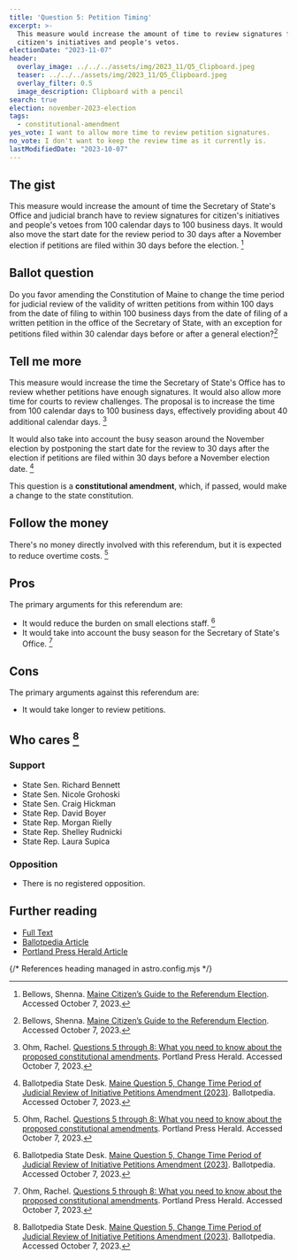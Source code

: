 ```yaml
---
title: 'Question 5: Petition Timing'
excerpt: >-
  This measure would increase the amount of time to review signatures for
  citizen's initiatives and people's vetos.
electionDate: "2023-11-07"
header:
  overlay_image: ../../../assets/img/2023_11/Q5_Clipboard.jpeg
  teaser: ../../../assets/img/2023_11/Q5_Clipboard.jpeg
  overlay_filter: 0.5
  image_description: Clipboard with a pencil
search: true
election: november-2023-election
tags:
  - constitutional-amendment
yes_vote: I want to allow more time to review petition signatures.
no_vote: I don't want to keep the review time as it currently is.
lastModifiedDate: "2023-10-07"
---
```


## The gist

This measure would increase the amount of time the Secretary of State's Office and judicial branch have to review signatures for citizen's initiatives and people's vetoes from 100 calendar days to 100 business days. It would also move the start date for the review period to 30 days after a November election if petitions are filed within 30 days before the election. [^2]

## Ballot question

Do you favor amending the Constitution of Maine to change the time period for judicial review of the validity of written petitions from within 100 days from the date of filing to within 100 business days from the date of filing of a written petition in the office of the Secretary of State, with an exception for petitions filed within 30 calendar days before or after a general election?[^2]

<YesNoTable yesContent={frontmatter.yes_vote} noContent={frontmatter.no_vote} />

## Tell me more

This measure would increase the time the Secretary of State's Office has to review whether petitions have enough signatures. It would also allow more time for courts to review challenges. The proposal is to increase the time from 100 calendar days to 100 business days, effectively providing about 40 additional calendar days. [^4]

It would also take into account the busy season around the November election by postponing the start date for the review to 30 days after the election if petitions are filed within 30 days before a November election date. [^3]

This question is a **constitutional amendment**, which, if passed, would make a change to the state constitution.

## Follow the money

There's no money directly involved with this referendum, but it is expected to reduce overtime costs. [^4]

## Pros

The primary arguments for this referendum are:

- It would reduce the burden on small elections staff. [^3]
- It would take into account the busy season for the Secretary of State's Office. [^4]

## Cons

The primary arguments against this referendum are:

- It would take longer to review petitions.

## Who cares [^3]

### Support

- State Sen. Richard Bennett
- State Sen. Nicole Grohoski
- State Sen. Craig Hickman
- State Rep. David Boyer
- State Rep. Morgan Rielly
- State Rep. Shelley Rudnicki
- State Rep. Laura Supica

### Opposition

- There is no registered opposition.

## Further reading

- [Full Text](https://legislature.maine.gov/legis/bills/getPDF.asp?paper=HP0648&item=1&snum=131)<br />
- [Ballotpedia Article](<https://ballotpedia.org/Maine_Question_5,_Change_Time_Period_of_Judicial_Review_of_Initiative_Petitions_Amendment_(2023)>)<br />
- [Portland Press Herald Article](https://www.pressherald.com/2023/10/06/questions-5-through-8-what-you-need-to-know-about-the-proposed-constitutional-amendments/)

{/* References heading managed in astro.config.mjs */}
[^1]: Maine State Legislature. [RESOLUTION, Proposing an Amendment to the Constitution of Maine Regarding the Timing of Judicial Review of the Determination of the Validity of Written Petitions](https://legislature.maine.gov/legis/bills/getPDF.asp?paper=HP0648&item=1&snum=131). Accessed October 7, 2023.
[^2]: Bellows, Shenna. [Maine Citizen’s Guide to the Referendum Election](https://www.maine.gov/sos/cec/elec/upcoming/pdf/citizensguide23.pdf). Accessed October 7, 2023.
[^3]: Ballotpedia State Desk. [Maine Question 5, Change Time Period of Judicial Review of Initiative Petitions Amendment (2023)](https://ballotpedia.org/Maine_Question_5,_Change_Time_Period_of_Judicial_Review_of_Initiative_Petitions_Amendment_(2023)). Ballotpedia. Accessed October 7, 2023.
[^4]: Ohm, Rachel. [Questions 5 through 8: What you need to know about the proposed constitutional amendments](https://www.pressherald.com/2023/10/06/questions-5-through-8-what-you-need-to-know-about-the-proposed-constitutional-amendments/). Portland Press Herald. Accessed October 7, 2023.

